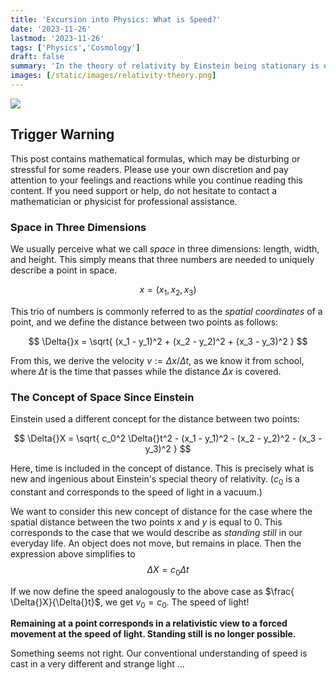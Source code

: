 ```yaml
---
title: 'Excursion into Physics: What is Speed?'
date: '2023-11-26'
lastmod: '2023-11-26'
tags: ['Physics','Cosmology']
draft: false
summary: 'In the theory of relativity by Einstein being stationary is equivalent to the speed of light'
images: [/static/images/relativity-theory.png]
---
```


![](/static/images/relativity-theory.png)

## Trigger Warning

This post contains mathematical formulas,
which may be disturbing or stressful for some readers.
Please use your own discretion and pay attention to your feelings and reactions
while you continue reading this content. If you need support or help,
do not hesitate to contact a mathematician or physicist for professional assistance.

### Space in Three Dimensions

We usually perceive what we call *space* in three dimensions:
length, width, and height. This simply means that three numbers are needed
to uniquely describe a point in space.

$$
x = (x_1,x_2,x_3)
$$

This trio of numbers is commonly referred to as the *spatial coordinates* of a point, and
we define the distance between two points as follows:

$$
\Delta{}x = \sqrt{ (x_1 - y_1)^2 + (x_2 - y_2)^2 + (x_3 - y_3)^2 }
$$

From this, we derive the velocity $v := \Delta{}x / \Delta{}t$, as
we know it from school, where $\Delta{}t$ is the time that passes
while the distance $\Delta{}x$ is covered.

### The Concept of Space Since Einstein

Einstein used a different concept for the distance between two points:

$$
\Delta{}X = \sqrt{ c_0^2 \Delta{}t^2 - (x_1 - y_1)^2 - (x_2 - y_2)^2 - (x_3 - y_3)^2 }
$$

Here, time is included in the concept of distance. This is precisely what is new and ingenious
about Einstein's special theory of relativity. ($c_0$ is a constant and corresponds to
the speed of light in a vacuum.)

We want to consider this new concept of distance for the case where the spatial distance between the two
points $x$ and $y$ is equal to $0$. This corresponds to the case that we would describe as *standing still* in our everyday life. An object does not move, but remains in place. Then the expression above simplifies to
$$ \Delta{}X = c_0 \Delta{}t$$

If we now define the speed analogously to the above case as $\frac{ \Delta{}X}{\Delta{}t}$,
we get $v_0 = c_0$. The speed of light!

**Remaining at a point corresponds in a relativistic view
to a forced movement at the speed of light. Standing still is no longer possible.**

Something seems not right. Our conventional understanding of speed
is cast in a very different
and strange light ...

